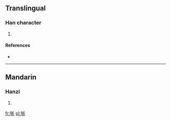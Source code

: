 ==Translingual==

===Han character===
{{Han char|rn=69|rad=斤|as=05|sn=9|four=2262<sub>1</sub>|canj=心口竹一中 (PRHML)}}

# {{defn|Han|sort=斤05}}

====References====
* {{Han ref|kx=0479.140|dkj=13547|dj=0838.110|hdz=32024.050|uh=65AA|ud=26026|bh=CEE9|bd=52969}}

----

==Mandarin==

===Hanzi===
{{cmn-hanzi|pin=[[qú]] ([[qu2]])|wg=ch'ü<sup>2</sup>}}

# {{defn|lang=cmn|sort=斤05}}

[[fr:斪]]
[[pl:斪]]